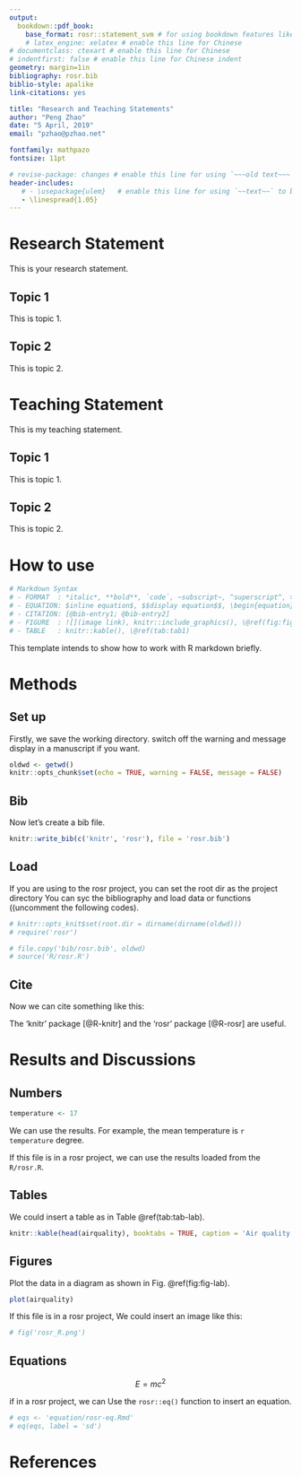 ```yaml
---
output: 
  bookdown::pdf_book:
    base_format: rosr::statement_svm # for using bookdown features like \@ref()
    # latex_engine: xelatex # enable this line for Chinese
# documentclass: ctexart # enable this line for Chinese
# indentfirst: false # enable this line for Chinese indent
geometry: margin=1in
bibliography: rosr.bib
biblio-style: apalike
link-citations: yes

title: "Research and Teaching Statements"
author: "Peng Zhao"
date: "5 April, 2019"
email: "pzhao@pzhao.net"

fontfamily: mathpazo
fontsize: 11pt

# revise-package: changes # enable this line for using `~~~old text~~~ +++new text+++` to revise and `render_revised()` to render. invalid for ctexart.
header-includes:
   # - \usepackage{ulem}   # enable this line for using `~~text~~` to break through texts.
   - \linespread{1.05}
---
```



# Research Statement

This is your research statement.

## Topic 1

This is topic 1.

## Topic 2

This is topic 2.

# Teaching Statement

This is my teaching statement.

## Topic 1

This is topic 1.

## Topic 2

This is topic 2.

# How to use

```r
# Markdown Syntax
# - FORMAT  : *italic*, **bold**, `code`, ~subscript~, ^superscript^, > quote, ^[footnote] # - [](hyperlink)
# - EQUATION: $inline equation$, $$display equation$$, \begin{equation} (\#eq:eq-label)\end(equation), \@ref(eq:eq-label)
# - CITATION: [@bib-entry1; @bib-entry2]
# - FIGURE  : ![](image link), knitr::include_graphics(), \@ref(fig:fig1)
# - TABLE   : knitr::kable(), \@ref(tab:tab1)
```

This template intends to show how to work with R markdown briefly. 


# Methods

## Set up

Firstly, we save the working directory. switch off the warning and message display in a manuscript if you want. 

```r
oldwd <- getwd()
knitr::opts_chunk$set(echo = TRUE, warning = FALSE, message = FALSE) 
```

## Bib

Now let's create a bib file.

```r
knitr::write_bib(c('knitr', 'rosr'), file = 'rosr.bib')
```


## Load

If you are using  to the rosr project, you can set the root dir as the project directory You can syc the bibliography and load data or functions ((uncomment the following codes).
 
```r
# knitr::opts_knit$set(root.dir = dirname(dirname(oldwd)))
# require('rosr')
```

```r
# file.copy('bib/rosr.bib', oldwd)
# source('R/rosr.R')
```

## Cite

Now we can cite something like this: 

The 'knitr' package [@R-knitr] and the 'rosr' package [@R-rosr] are useful.


# Results and Discussions

## Numbers

```r
temperature <- 17
```

We can use the results. For example, the mean temperature is `r temperature` degree.

If this file is in a rosr project, we can use the results loaded from the `R/rosr.R`.

## Tables

We could insert a table as in Table \@ref(tab:tab-lab).

```r
knitr::kable(head(airquality), booktabs = TRUE, caption = 'Air quality data.')
```

## Figures

Plot the data in a diagram as shown in Fig. \@ref(fig:fig-lab).

```r
plot(airquality)
```

If this file is in a rosr project, We could insert an image like this:

```r
# fig('rosr_R.png')
```

## Equations

$$ E = mc^2 $$

if in a rosr project, we can Use the `rosr::eq()` function to insert an equation. 

```r
# eqs <- 'equation/rosr-eq.Rmd'
# eq(eqs, label = 'sd')
```

# References

